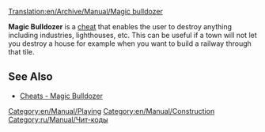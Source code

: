 [[Translation:en/Archive/Manual/Magic bulldozer]]
{{ru/Перевод|en/Archive/Manual/Magic bulldozer|0}}

'''Magic Bulldozer''' is a [[en/Manual/Cheats|cheat]] that enables the user to destroy anything including industries, lighthouses, etc. This can be useful if a town will not let you destroy a house for example when you want to build a railway through that tile.

== See Also ==
*[[en/Manual/Cheats#magic-bulldozer|Cheats - Magic Bulldozer]]

[[Category:en/Manual/Playing]]
[[Category:en/Manual/Construction]]
[[Category:ru/Manual/Чит-коды]]